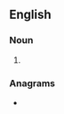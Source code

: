 {{also|métathèses}}
==English==

===Noun===
{{head|en|noun form}}

# {{en-irregular plural of|ending=es|metathesis}}

===Anagrams===
* {{anagrams|en|a=aeeehmsstt|teamsheets}}